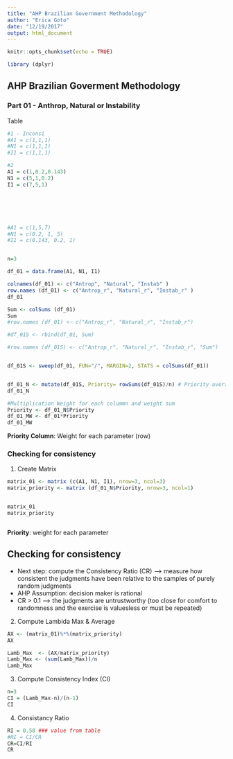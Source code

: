 ```yaml
---
title: "AHP Brazilian Government Methodology"
author: "Erica Goto"
date: "12/19/2017"
output: html_document
---
```


```r
knitr::opts_chunk$set(echo = TRUE)

library (dplyr)
```

## AHP Brazilian Goverment Methodology
### Part 01 - Anthrop, Natural or Instability

Table


```r

#1 - Inconsi
#A1 = c(1,1,1)
#N1 = c(1,1,1)
#I1 = c(1,1,1)

#2
A1 = c(1,0.2,0.143)
N1 = c(5,1,0.2)
I1 = c(7,5,1)






#A1 = c(1,5,7)
#N1 = c(0.2, 1, 5)
#I1 = c(0.143, 0.2, 1)



```


```r





n=3

df_01 = data.frame(A1, N1, I1)

colnames(df_01) <- c("Antrop", "Natural", "Instab" )
row.names (df_01) <- c("Antrop_r", "Natural_r", "Instab_r" )
df_01

Sum <- colSums (df_01)
Sum
#row.names (df_01) <- c("Antrop_r", "Natural_r", "Instab_r")

#df_01S <- rbind(df_01, Sum)

#row.names (df_01S) <- c("Antrop_r", "Natural_r", "Instab_r", "Sum")


df_01S <- sweep(df_01, FUN="/", MARGIN=2, STATS = colSums(df_01))


df_01_N <- mutate(df_01S, Priority= rowSums(df_01S)/n) # Priority average of the row sum
df_01_N 

#Multiplication Weight for each colummn and weight sum
Priority <- df_01_N$Priority
df_01_MW <- df_01*Priority
df_01_MW
```

**Priority Column**: Weight for each parameter (row)

###  Checking for consistency

1. Create Matrix
```r

matrix_01 <- matrix (c(A1, N1, I1), nrow=3, ncol=3)
matrix_priority <- matrix (df_01_N$Priority, nrow=3, ncol=1)


matrix_01
matrix_priority



```
**Priority**: weight for each parameter


## Checking for consistency

- Next step: compute the Consistency Ratio (CR) --> measure how consistent the judgments have been relative to the samples of purely random judgments
- AHP Assumption: decision maker is rational
- CR > 0.1 --> the judgments are untrustworthy (too close for comfort to randomness and the exercise is valuesless or must be repeated)

2. Compute Lambida Max & Average

```r

AX <- (matrix_01)%*%(matrix_priority)
AX

Lamb_Max  <- (AX/matrix_priority)
Lamb_Max <- (sum(Lamb_Max))/n
Lamb_Max

```
3. Compute Consistency Index (CI)

```r
n=3
CI = (Lamb_Max-n)/(n-1)
CI

```


4. Consistancy Ratio

```r

RI = 0.58 ### value from table
#RI = CI/CR
CR=CI/RI
CR
```

